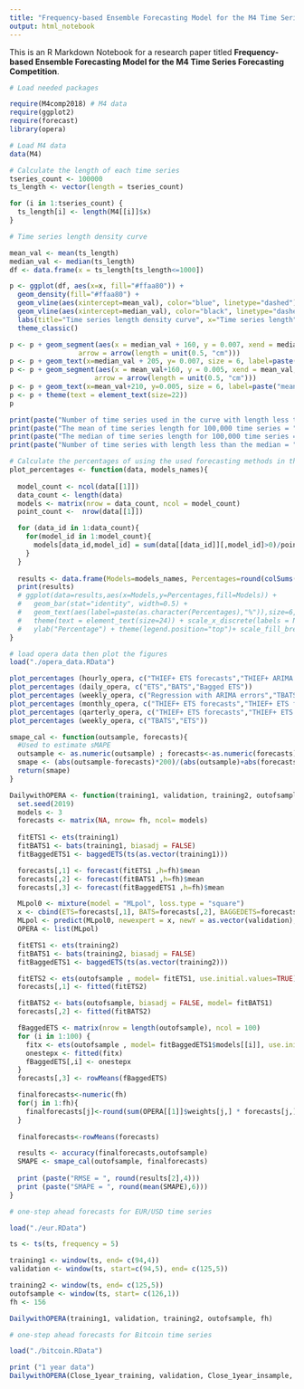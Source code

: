 ---
title: "Frequency-based Ensemble Forecasting Model for the M4 Time Series Forecasting Competition"
output: html_notebook
---

This is an R Markdown Notebook for a research paper titled 
**Frequency-based Ensemble Forecasting Model for the M4 Time Series Forecasting Competition**.

```{r}
# Load needed packages

require(M4comp2018) # M4 data
require(ggplot2)
require(forecast)
library(opera)
```

```{r}

# Load M4 data
data(M4)

# Calculate the length of each time series
tseries_count <- 100000
ts_length <- vector(length = tseries_count)

for (i in 1:tseries_count) {
  ts_length[i] <- length(M4[[i]]$x)
}
```

```{r}
# Time series length density curve

mean_val <- mean(ts_length)
median_val <- median(ts_length)
df <- data.frame(x = ts_length[ts_length<=1000])

p <- ggplot(df, aes(x=x, fill="#ffaa80")) +
  geom_density(fill="#ffaa80") +
  geom_vline(aes(xintercept=mean_val), color="blue", linetype="dashed") +
  geom_vline(aes(xintercept=median_val), color="black", linetype="dashed") +  
  labs(title="Time series length density curve", x="Time series length", y = "Density") +
  theme_classic()

p <- p + geom_segment(aes(x = median_val + 160, y = 0.007, xend = median_val, yend = 0.007),
                 arrow = arrow(length = unit(0.5, "cm")))
p <- p + geom_text(x=median_val + 205, y= 0.007, size = 6, label=paste("median = ", as.character(median_val)))
p <- p + geom_segment(aes(x = mean_val+160, y = 0.005, xend = mean_val, yend = 0.005),
                     arrow = arrow(length = unit(0.5, "cm")))
p <- p + geom_text(x=mean_val+210, y=0.005, size = 6, label=paste("mean", "~", as.character(round(mean_val,1))))
p <- p + theme(text = element_text(size=22))
p

print(paste("Number of time series used in the curve with length less than 1000 = ", nrow(df)))
print(paste("The mean of time series length for 100,000 time series = ", mean_val))
print(paste("The median of time series length for 100,000 time series = ", median_val))
print(paste("Number of time series with length less than the median = ", sum(df$x<=median_val)))
```


```{r}
# Calculate the percentages of using the used forecasting methods in the model
plot_percentages <- function(data, models_names){
  
  model_count <- ncol(data[[1]])
  data_count <- length(data)
  models <- matrix(nrow = data_count, ncol = model_count)
  point_count <-  nrow(data[[1]])

  for (data_id in 1:data_count){
    for(model_id in 1:model_count){
      models[data_id,model_id] = sum(data[[data_id]][,model_id]>0)/point_count
    }
  }
  
  results <- data.frame(Models=models_names, Percentages=round(colSums(models)/data_count*100,0))
  print(results)
  # ggplot(data=results,aes(x=Models,y=Percentages,fill=Models)) +
  #   geom_bar(stat="identity", width=0.5) +
  #   geom_text(aes(label=paste(as.character(Percentages),"%")),size=6, nudge_y=0.5) +
  #   theme(text = element_text(size=24)) + scale_x_discrete(labels = NULL, breaks = NULL) + labs(x = "") + 
  #   ylab("Percentage") + theme(legend.position="top")+ scale_fill_brewer(palette = "Spectral")
}
```

```{r}
# load opera data then plot the figures
load("./opera_data.RData")

plot_percentages (hourly_opera, c("THIEF+ ETS forecasts","THIEF+ ARIMA forecasts","THIEF+ Naïve S forecasts","TBATS"))
plot_percentages (daily_opera, c("ETS","BATS","Bagged ETS"))
plot_percentages (weekly_opera, c("Regression with ARIMA errors","TBATS"))
plot_percentages (monthly_opera, c("THIEF+ ETS forecasts","THIEF+ ETS forecasts ","BATS","TBATS","ETS"))
plot_percentages (qarterly_opera, c("THIEF+ ETS forecasts","THIEF+ ETS forecasts ","BATS","TBATS","ETS"))
plot_percentages (weekly_opera, c("TBATS","ETS"))
```

```{r}

smape_cal <- function(outsample, forecasts){
  #Used to estimate sMAPE
  outsample <- as.numeric(outsample) ; forecasts<-as.numeric(forecasts)
  smape <- (abs(outsample-forecasts)*200)/(abs(outsample)+abs(forecasts))
  return(smape)
}

DailywithOPERA <- function(training1, validation, training2, outofsample, fh){
  set.seed(2019)
  models <- 3
  forecasts <- matrix(NA, nrow= fh, ncol= models)
  
  fitETS1 <- ets(training1)
  fitBATS1 <- bats(training1, biasadj = FALSE)
  fitBaggedETS1 <- baggedETS(ts(as.vector(training1)))

  forecasts[,1] <- forecast(fitETS1 ,h=fh)$mean
  forecasts[,2] <- forecast(fitBATS1 ,h=fh)$mean
  forecasts[,3] <- forecast(fitBaggedETS1 ,h=fh)$mean

  MLpol0 <- mixture(model = "MLpol", loss.type = "square")
  x <- cbind(ETS=forecasts[,1], BATS=forecasts[,2], BAGGEDETS=forecasts[,3])
  MLpol <- predict(MLpol0, newexpert = x, newY = as.vector(validation), online = TRUE, type="all")
  OPERA <- list(MLpol)

  fitETS1 <- ets(training2)
  fitBATS1 <- bats(training2, biasadj = FALSE)
  fitBaggedETS1 <- baggedETS(ts(as.vector(training2)))

  fitETS2 <- ets(outofsample , model= fitETS1, use.initial.values=TRUE)
  forecasts[,1] <- fitted(fitETS2)

  fitBATS2 <- bats(outofsample, biasadj = FALSE, model= fitBATS1)
  forecasts[,2] <- fitted(fitBATS2)

  fBaggedETS <- matrix(nrow = length(outofsample), ncol = 100)
  for (i in 1:100) {
    fitx <- ets(outofsample , model= fitBaggedETS1$models[[i]], use.initial.values=TRUE)
    onestepx <- fitted(fitx)
    fBaggedETS[,i] <- onestepx
  }
  forecasts[,3] <- rowMeans(fBaggedETS)

  finalforecasts<-numeric(fh)
  for(j in 1:fh){
    finalforecasts[j]<-round(sum(OPERA[[1]]$weights[j,] * forecasts[j,]),4)
  }
  
  finalforecasts<-rowMeans(forecasts)

  results <- accuracy(finalforecasts,outofsample)
  SMAPE <- smape_cal(outofsample, finalforecasts)
    
  print (paste("RMSE = ", round(results[2],4)))
  print (paste("SMAPE = ", round(mean(SMAPE),6)))
}

```

```{r}
# one-step ahead forecasts for EUR/USD time series

load("./eur.RData")

ts <- ts(ts, frequency = 5)

training1 <- window(ts, end= c(94,4))
validation <- window(ts, start=c(94,5), end= c(125,5))

training2 <- window(ts, end= c(125,5))
outofsample <- window(ts, start= c(126,1))
fh <- 156

DailywithOPERA(training1, validation, training2, outofsample, fh)


```

```{r}
# one-step ahead forecasts for Bitcoin time series

load("./bitcoin.RData")

print ("1 year data")
DailywithOPERA(Close_1year_training, validation, Close_1year_insample, out_of_sample, fh)

```
